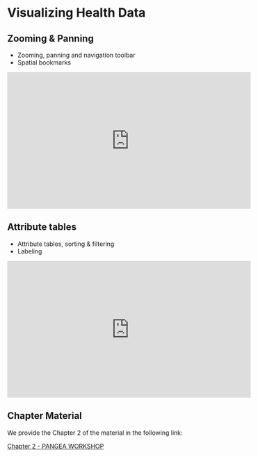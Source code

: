 # Visualizing Health Data {#week2}

## Zooming & Panning

+ Zooming, panning and navigation toolbar
+ Spatial bookmarks

<iframe width="560" height="315" src="https://www.youtube.com/embed/szbY8aeAxZk" frameborder="0" allow="accelerometer; autoplay; encrypted-media; gyroscope; picture-in-picture" allowfullscreen></iframe>

## Attribute tables

+ Attribute tables, sorting & filtering
+ Labeling

<iframe width="560" height="315" src="https://www.youtube.com/embed/umwzXgVHVto" frameborder="0" allow="accelerometer; autoplay; encrypted-media; gyroscope; picture-in-picture" allowfullscreen></iframe>

## Chapter Material

We provide the Chapter 2 of the material in the following link:

[Chapter 2 - PANGEA WORKSHOP](https://drive.google.com/drive/folders/1wvQdSFzyhElC1uP9nuQj0VfqTp1j3rGg?usp=sharing)